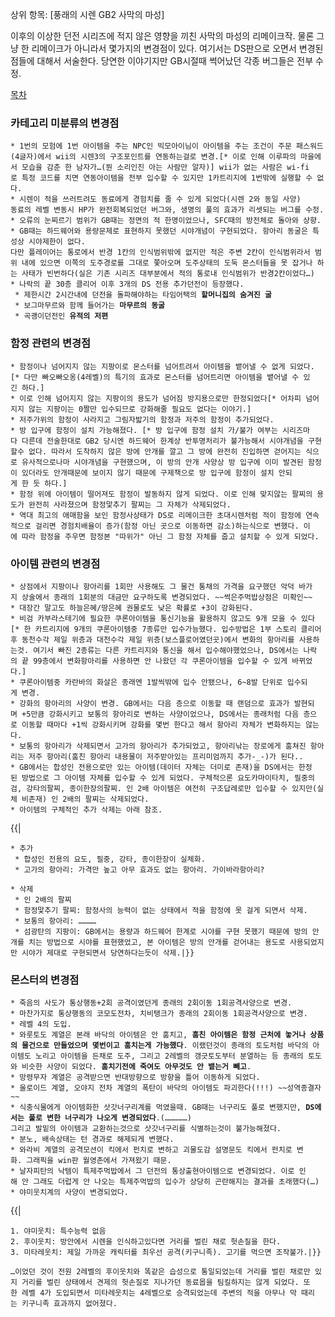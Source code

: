 상위 항목: [풍래의 시렌 GB2 사막의 마성]

이후의 이상한 던전 시리즈에 적지 않은 영향을 끼친 사막의 마성의 리메이크작.
물론 그냥 한 리메이크가 아니라서 몇가지의 변경점이 있다. 여기서는 DS판으로 오면서 변경된 점들에 대해서 서술한다. 당연한 이야기지만 GB시절때 썩어났던 각종 버그들은 전부 수정.

[[목차]]

=== 카테고리 미분류의 변경점 ===

 * 1번의 모험에 1번 아이템을 주는 NPC인 빅모아이님이 아이템을 주는 조건이 주문 패스워드(4글자)에서 wii의 시렌3의 구조포인트를 연동하는걸로 변경.[* 이로 인해 이루파의 마을에서 모습을 감춘 한 남자가…(뭔 소리인진 아는 사람만 알자)] wii가 없는 사람은 wi-fi로 특정 코드를 치면 연동아이템을 전부 입수할 수 있지만 1카트리지에 1번밖에 실행할 수 없다.
 * 시렌이 적을 쓰러트려도 동료에게 경험치를 줄 수 있게 되었다(시렌 2와 동일 사양)
 동료의 레벨 변동시 HP가 완전회복되었던 버그와, 생명의 풀의 효과가 리셋되는 버그를 수정.
 * 오류의 눈찌르기 범위가 GB때는 정면의 적 한명이었으나, SFC때의 방전체로 돌아와 상향.
 * GB때는 하드웨어와 용량문제로 표현하지 못했던 시야개념이 구현되었다. 항아리 동굴은 특성상 시야제한이 없다.
 다만 플레이어는 통로에서 반경 1칸의 인식범위밖에 없지만 적은 주변 2칸이 인식범위라서 범위 내에 있으면 이쪽의 도주경로를 그대로 쫓아오며 도주상태의 도둑 몬스터들을 못 잡거나 하는 사태가 빈번하다(실은 기존 시리즈 대부분에서 적의 통로내 인식범위가 반경2칸이었다…)
 * 나락의 끝 30층 클리어 이후 3개의 DS 전용 추가던전이 등장했다.
  * 제한시간 2시간내에 던전을 돌파해야하는 타임어택의 '''할머니집의 숨겨진 굴'''
  * 보그마무르와 함께 들어가는 '''마무르의 동굴'''
  * 곡괭이던전인 '''유적의 저편'''

=== 함정 관련의 변경점 ===

 * 함정이나 넘어지지 않는 지팡이로 몬스터를 넘어트려서 아이템을 뱉어낼 수 없게 되었다.[* 다만 빠오빠오옹(4레벨)의 특기의 효과로 몬스터를 넘어트리면 아이템을 뱉어낼 수 있긴 하다.]
 * 이로 인해 넘어지지 않는 지팡이의 용도가 넘어짐 방지용으로만 한정되었다[* 어차피 넘어지지 않는 지팡이는 0짤만 입수되므로 강화해줄 필요도 없다는 이야기.]
 * 저주가위의 함정이 사라지고 그림자밟기의 함정과 저주의 함정이 추가되었다.
 * 방 입구에 함정이 설치 가능해졌다. [* 방 입구에 함정 설치 가/불가 여부는 시리즈마다 다른데 전술한대로 GB2 당시엔 하드웨어 한계상 반투명처리가 불가능해서 시야개념을 구현할수 없다. 따라서 도착하지 않은 방에 안개를 깔고 그 방에 완전히 진입하면 걷어지는 식으로 유사적으로나마 시야개념을 구현했으며, 이 방의 안개 사양상 방 입구에 이미 발견된 함정이 있더라도 안개때문에 보이지 않기 때문에 구제책으로 방 입구에 함정이 설치 안되게 한 듯 하다.]
 * 함정 위에 아이템이 떨어져도 함정이 발동하지 않게 되었다. 이로 인해 맞지않는 팔찌의 용도가 완전히 사라졌으며 함정맟추기 팔찌는 그 자체가 삭제되었다.
 * 역대 최고의 애매함을 보인 함정사상태가 DS로 리메이크한 초대시렌처럼 적이 함정에 연속적으로 걸리면 경험치배율이 증가(함정 아닌 곳으로 이동하면 감소)하는식으로 변했다. 이에 따라 함정을 주우면 함정본 "따위가" 아닌 그 함정 자체를 줍고 설치할 수 있게 되었다.

=== 아이템 관련의 변경점 ===

 * 상점에서 지팡이나 항아리를 1회만 사용해도 그 물건 통채의 가격을 요구했던 악덕 바가지 상술에서 종래의 1회분의 대금만 요구하도록 변경되었다. ~~썩은주먹밥상점은 미확인~~
 * 대장간 말고도 하늘은혜/땅은혜 권물로도 낮은 확률로 +3이 강화된다.
 * 비검 카부라스테기에 필요한 쿠론아이템을 통신기능을 활용하지 않고도 9개 모을 수 있다[* 한 카트리지에 9개의 쿠론아이템중 7종류만 입수가능했다. 입수방법은 1부 스토리 클리어후 동천수각 제일 위층과 대천수각 제일 위층(보스플로어였던곳)에서 변화의 항아리를 사용하는것. 여기서 빠진 2종류는 다른 카트리지와 통신을 해서 입수해야했었으나, DS에서는 나락의 끝 99층에서 변화항아리를 사용하면 안 나왔던 각 쿠론아이템을 입수할 수 있게 바뀌었다.]
 * 쿠론아이템중 카란바의 화살은 종래엔 1발씩밖에 입수 안됐으나, 6~8발 단위로 입수되게 변경.
 * 강화의 항아리의 사양이 변경. GB에서는 다음 층으로 이동할 때 랜덤으로 효과가 발현되며 +5만큼 강화시키고 보통의 항아리로 변하는 사양이었으나, DS에서는 종래처럼 다음 층으로 이동할 때마다 +1씩 강화시키며 강화를 몇번 한다고 해서 항아리 자체가 변화하지는 않는다.
 * 보통의 항아리가 삭제되면서 고가의 항아리가 추가되었고, 항아리낚는 장로에게 훔쳐진 항아리는 저주 항아리(훔친 항아리 내용물이 저주받아있는 프리미엄까지 추가-_-)가 된다..
 * GB에서는 합성인 전용으로만 있는 아이템(데이터 자체는 더미로 존재)을 DS에서는 한정된 방법으로 그 아이템 자체를 입수할 수 있게 되었다. 구체적으론 요도카마이타치, 필중의검, 강타의팔찌, 종이한장의팔찌. 인 2배 아이템은 여전히 구조답례로만 입수할 수 있지만(실체 비존재) 인 2배의 팔찌는 삭제되었다.
 * 아이템의 구체적인 추가 삭제는 아래 참조.

{{|
 * 추가
  * 합성인 전용의 요도, 필중, 강타, 종이한장이 실체화.
  * 고가의 항아리: 가격만 높고 아무 효과도 없는 항아리. 가이바라항아리?

 * 삭제
  * 인 2배의 팔찌
  * 함정맟추기 팔찌: 함정사의 능력이 없는 상태에서 적을 함정에 못 걸게 되면서 삭제.
  * 보통의 항아리: …………
  * 섬광탄의 지팡이: GB에서는 용량과 하드웨어 한계로 시야를 구현 못했기 때문에 방의 안개를 치는 방법으로 시야를 표현했었고, 본 아이템은 방의 안개를 걷어내는 용도로 사용되었지만 시야가 제대로 구현되면서 당연하다는듯이 삭제.|}}

=== 몬스터의 변경점 ===

 * 죽음의 사도가 통상행동+2회 공격이였던게 종래의 2회이동 1회공격사양으로 변경.
 * 마찬가지로 통상행동의 코모도전차, 치비탱크가 종래의 2회이동 1회공격사양으로 변경.
 * 레벨 4의 도입.
 * 와룻토도 계열은 본래 바닥의 아이템은 안 훔치고, '''훔친 아이템은 함정 근처에 놓거나 상품의 물건으로 만들었으며 몇번이고 훔치는게 가능했다'''. 이랬던것이 종래의 토도처럼 바닥의 아이템도 노리고 아이템을 든채로 도주, 그리고 2레벨의 갱긋토도부터 분열하는 등 종래의 토도와 비슷한 사양이 되었다. '''훔치기전에 죽여도 아무것도 안 뱉는거 빼고'''. 
 * 망령무자 계열은 공격받으면 반대방향으로 방향을 틀어 이동하게 되었다.
 * 울로이드 계열, 오야지 전차 계열의 폭탄이 바닥의 아이템도 파괴한다(!!!) ~~성역종결자~~
 * 식충식물에게 아이템화한 삿갓너구리계를 먹였을때. GB때는 너구리도 풀로 변했지만, '''DS에서는 풀로 변한 너구리가 나오게 변경되었다'''.(……………)
 그리고 발밑의 아이템과 교환하는것으로 삿갓너구리를 식별하는것이 불가능해졌다.
 * 분노, 배속상태는 턴 경과로 해제되게 변했다.
 * 와라비 계열의 공격모션이 킥에서 펀치로 변하고 괴물도감 설명문도 킥에서 펀치로 변화. 그래픽을 win판 월영촌에서 가져왔기 때문.
 * 날자피탄의 낙템이 특제주먹밥에서 그 던전의 통상출현아이템으로 변경되었다. 이로 인해 안 그래도 더럽게 안 나오는 특제주먹밥의 입수가 상당히 곤란해지는 결과를 초래했다(…)
 * 야미웃치계의 사양이 변경되었다.
{{|
 1. 야미웃치: 특수능력 없음
 2. 후이웃치: 방안에서 시렌을 인식하고있다면 거리를 벌린 채로 헛손질을 한다.
 3. 미타레웃치: 제일 가까운 캐릭터를 최우선 공격(키구니족). 고기를 먹으면 조작불가.|}}

 …이었던 것이 전원 2레벨의 후이웃치와 똑같은 습성으로 통일되었는데 거리를 벌린 채로만 있지 거리를 벌린 상태에서 견제의 헛손질로 지나가던 동료몹을 팀킬하지는 않게 되었다. 또한 레벨 4가 도입되면서 미타레웃치는 4레벨으로 승격되었는데 주변의 적을 아무나 막 때리는 키구니족 효과까지 없어졌다.
